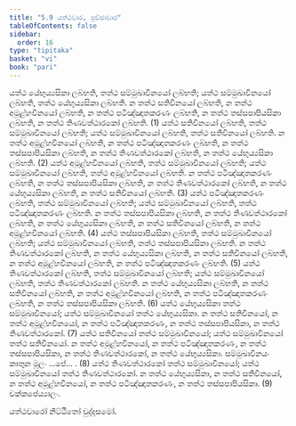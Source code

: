 ```yaml
---
title: "5.9 යත්ථවාර, පුච්ඡාවාර"
tableOfContents: false
sidebar:
  order: 16
type: "tipitaka"
basket: "vi"
book: "pari"
---
```



<DynamicBreadcrumb />

<Division number="304" book="pari">

<Paragraph number="1311" book="pari">
යත්ථ යේභුය්‍යසිකා ලබ්භති, තත්ථ සම්මුඛාවිනයෝ ලබ්භති; යත්ථ සම්මුඛාවිනයෝ ලබ්භති, තත්ථ යේභුය්‍යසිකා ලබ්භති. න තත්ථ සතිවිනයෝ ලබ්භති, න තත්ථ අමූළ්හවිනයෝ ලබ්භති, න තත්ථ පටිඤ්ඤාතකරණං ලබ්භති, න තත්ථ තස්සපාපියසිකා ලබ්භති, න තත්ථ තිණවත්ථාරකෝ ලබ්භති. (1)
</Paragraph>

<Paragraph number="1312" book="pari">
යත්ථ සතිවිනයෝ ලබ්භති, තත්ථ සම්මුඛාවිනයෝ ලබ්භති; යත්ථ සම්මුඛාවිනයෝ ලබ්භති, තත්ථ සතිවිනයෝ ලබ්භති. න තත්ථ අමූළ්හවිනයෝ ලබ්භති, න තත්ථ පටිඤ්ඤාතකරණං ලබ්භති, න තත්ථ තස්සපාපියසිකා ලබ්භති, න තත්ථ තිණවත්ථාරකෝ ලබ්භති, න තත්ථ යේභුය්‍යසිකා ලබ්භති. (2)
</Paragraph>

<Paragraph number="1313" book="pari">
යත්ථ අමූළ්හවිනයෝ ලබ්භති, තත්ථ සම්මුඛාවිනයෝ ලබ්භති; යත්ථ සම්මුඛාවිනයෝ ලබ්භති, තත්ථ අමූළ්හවිනයෝ ලබ්භති. න තත්ථ පටිඤ්ඤාතකරණං ලබ්භති, න තත්ථ තස්සපාපියසිකා ලබ්භති, න තත්ථ තිණවත්ථාරකෝ ලබ්භති, න තත්ථ යේභුය්‍යසිකා ලබ්භති, න තත්ථ සතිවිනයෝ ලබ්භති. (3)
</Paragraph>

<Paragraph number="1314" book="pari">
යත්ථ පටිඤ්ඤාතකරණං ලබ්භති, තත්ථ සම්මුඛාවිනයෝ ලබ්භති; යත්ථ සම්මුඛාවිනයෝ ලබ්භති, තත්ථ පටිඤ්ඤාතකරණං ලබ්භති. න තත්ථ තස්සපාපියසිකා ලබ්භති, න තත්ථ තිණවත්ථාරකෝ ලබ්භති, න තත්ථ යේභුය්‍යසිකා ලබ්භති, න තත්ථ සතිවිනයෝ ලබ්භති, න තත්ථ අමූළ්හවිනයෝ ලබ්භති. (4)
</Paragraph>

<Paragraph number="1315" book="pari">
යත්ථ තස්සපාපියසිකා ලබ්භති, තත්ථ සම්මුඛාවිනයෝ ලබ්භති; යත්ථ සම්මුඛාවිනයෝ ලබ්භති, තත්ථ තස්සපාපියසිකා ලබ්භති. න තත්ථ තිණවත්ථාරකෝ ලබ්භති, න තත්ථ යේභුය්‍යසිකා ලබ්භති, න තත්ථ සතිවිනයෝ ලබ්භති, න තත්ථ අමූළ්හවිනයෝ ලබ්භති, න තත්ථ පටිඤ්ඤාතකරණං ලබ්භති. (5)
</Paragraph>

<Paragraph number="1316" book="pari">
යත්ථ තිණවත්ථාරකෝ ලබ්භති, තත්ථ සම්මුඛාවිනයෝ ලබ්භති; යත්ථ සම්මුඛාවිනයෝ ලබ්භති, තත්ථ තිණවත්ථාරකෝ ලබ්භති. න තත්ථ යේභුය්‍යසිකා ලබ්භති, න තත්ථ සතිවිනයෝ ලබ්භති, න තත්ථ අමූළ්හවිනයෝ ලබ්භති, න තත්ථ පටිඤ්ඤාතකරණං ලබ්භති, න තත්ථ තස්සපාපියසිකා ලබ්භති. (6)
</Paragraph>

<Paragraph number="1317" book="pari">
යත්ථ යේභුය්‍යසිකා තත්ථ සම්මුඛාවිනයෝ; යත්ථ සම්මුඛාවිනයෝ තත්ථ යේභුය්‍යසිකා. න තත්ථ සතිවිනයෝ, න තත්ථ අමූළ්හවිනයෝ, න තත්ථ පටිඤ්ඤාතකරණං, න තත්ථ තස්සපාපියසිකා, න තත්ථ තිණවත්ථාරකෝ. (7)
</Paragraph>

<Paragraph number="1318" book="pari">
යත්ථ සතිවිනයෝ තත්ථ සම්මුඛාවිනයෝ; යත්ථ සම්මුඛාවිනයෝ තත්ථ සතිවිනයෝ. න තත්ථ අමූළ්හවිනයෝ, න තත්ථ පටිඤ්ඤාතකරණං, න තත්ථ තස්සපාපියසිකා, න තත්ථ තිණවත්ථාරකෝ, න තත්ථ යේභුය්‍යසිකා. සම්මුඛාවිනයං කාතුන මූලං …පේ… . (8)
</Paragraph>

<Paragraph number="1319" book="pari">
යත්ථ තිණවත්ථාරකෝ තත්ථ සම්මුඛාවිනයෝ; යත්ථ සම්මුඛාවිනයෝ තත්ථ තිණවත්ථාරකෝ. න තත්ථ යේභුය්‍යසිකා, න තත්ථ සතිවිනයෝ, න තත්ථ අමූළ්හවිනයෝ, න තත්ථ පටිඤ්ඤාතකරණං, න තත්ථ තස්සපාපියසිකා. (9)

</Paragraph>
</Division>

<Paragraph number="1320" type="center" book="pari">
චක්කපේය්‍යාලං.

  
යත්ථවාරෝ නිට්ඨිතෝ චුද්දසමෝ.
</Paragraph>